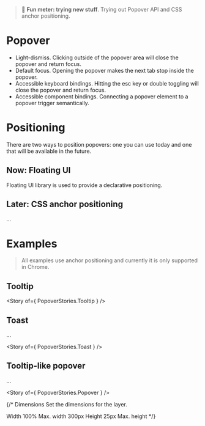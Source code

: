 
<Meta title="Primitives/Popover" />

> 🧪 **Fun meter: trying new stuff**. Trying out Popover API and CSS anchor positioning.

# Popover

- Light-dismiss. Clicking outside of the popover area will close the popover and return focus.
- Default focus. Opening the popover makes the next tab stop inside the popover.
- Accessible keyboard bindings. Hitting the esc key or double toggling will close the popover and return focus.
- Accessible component bindings. Connecting a popover element to a popover trigger semantically.

# Positioning
There are two ways to position popovers: one you can use today and one that will be available in the future.

## Now: Floating UI
Floating UI library is used to provide a declarative positioning.

## Later: CSS anchor positioning
...

# Examples

>All examples use anchor positioning and currently it is only supported in Chrome.

## Tooltip

<Story of={ PopoverStories.Tooltip } />

## Toast
...

<Story of={ PopoverStories.Toast } />


## Tooltip-like popover
...

<Story of={ PopoverStories.Popover } />


{/*
Dimensions
Set the dimensions for the layer.

Width
100%
Max. width
300px
Height
25px
Max. height
*/}
